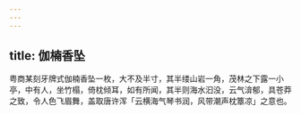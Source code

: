 ```yaml
---
---
---
```

title: 伽楠香坠
---



粤商某刻牙牌式伽楠香坠一枚，大不及半寸，其半缕山岩一角，茂林之下露一小亭，中有人，坐竹榻，倚枕倾耳，如有所闻，其半则海水汩没，云气渰郁，具苍莽之致，令人色飞眉舞，盖取唐许浑「云横海气琴书润，风带潮声枕簟凉」之意也。